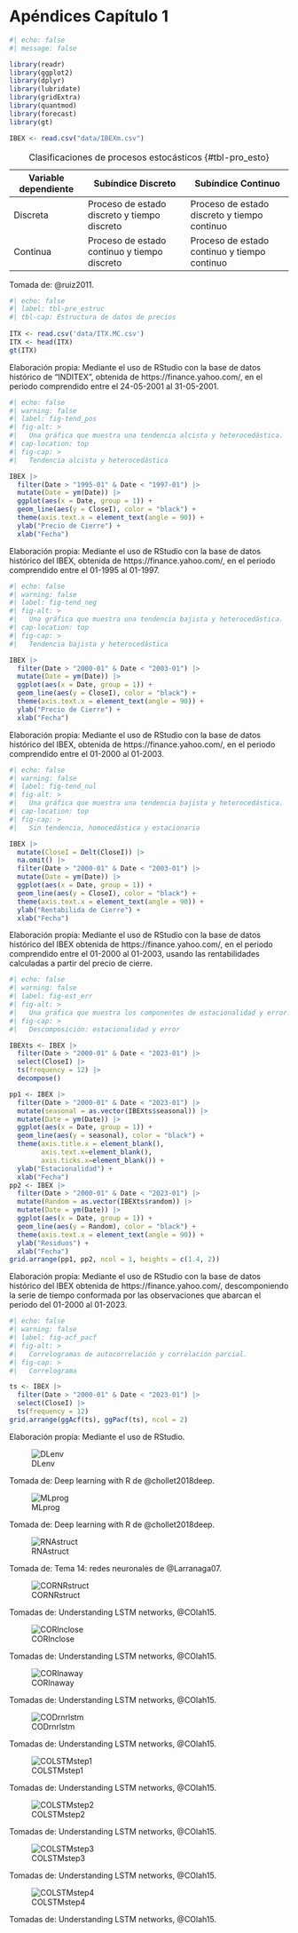 # Apéndices Capítulo 1 {.unnumbered}

```r
#| echo: false
#| message: false

library(readr)
library(ggplot2)
library(dplyr)
library(lubridate)
library(gridExtra)
library(quantmod)
library(forecast)
library(gt)

IBEX <- read.csv("data/IBEXm.csv")
```

| Variable dependiente | Subíndice Discreto                           | Subíndice Continuo                           |
|-------------------|---------------------------|---------------------------|
| Discreta             | Proceso de estado discreto y tiempo discreto | Proceso de estado discreto y tiempo continuo |
| Continua             | Proceso de estado continuo y tiempo discreto | Proceso de estado continuo y tiempo continuo |

: Clasificaciones de procesos estocásticos {#tbl-pro_esto}

::: figure-caption
Tomada de: @ruiz2011.
:::

```r
#| echo: false
#| label: tbl-pre_estruc
#| tbl-cap: Estructura de datos de precios
    
ITX <- read.csv('data/ITX.MC.csv')
ITX <- head(ITX)
gt(ITX)
```

::: figure-caption
Elaboración propia: Mediante el uso de RStudio con la base de datos histórico de "INDITEX", obtenida de https://finance.yahoo.com/, en el periodo comprendido entre el 24-05-2001 al 31-05-2001.
:::

```r
#| echo: false
#| warning: false
#| label: fig-tend_pos
#| fig-alt: >
#|   Una gráfica que muestra una tendencia alcista y heterocedástica.
#| cap-location: top
#| fig-cap: >
#|   Tendencia alcista y heterocedástica

IBEX |>
  filter(Date > "1995-01" & Date < "1997-01") |>
  mutate(Date = ym(Date)) |>
  ggplot(aes(x = Date, group = 1)) +
  geom_line(aes(y = CloseI), color = "black") +
  theme(axis.text.x = element_text(angle = 90)) +
  ylab("Precio de Cierre") +
  xlab("Fecha")
```

::: figure-caption
Elaboración propia: Mediante el uso de RStudio con la base de datos histórico del IBEX, obtenida de https://finance.yahoo.com/, en el periodo comprendido entre el 01-1995 al 01-1997.
:::

```r
#| echo: false
#| warning: false
#| label: fig-tend_neg
#| fig-alt: >
#|   Una gráfica que muestra una tendencia bajista y heterocedástica.
#| cap-location: top
#| fig-cap: >
#|   Tendencia bajista y heterocedástica

IBEX |>
  filter(Date > "2000-01" & Date < "2003-01") |>
  mutate(Date = ym(Date)) |>
  ggplot(aes(x = Date, group = 1)) +
  geom_line(aes(y = CloseI), color = "black") +
  theme(axis.text.x = element_text(angle = 90)) +
  ylab("Precio de Cierre") +
  xlab("Fecha")
```

::: figure-caption
Elaboración propia: Mediante el uso de RStudio con la base de datos histórico del IBEX, obtenida de https://finance.yahoo.com/, en el periodo comprendido entre el 01-2000 al 01-2003.
:::

```r
#| echo: false
#| warning: false
#| label: fig-tend_nul
#| fig-alt: >
#|   Una gráfica que muestra una tendencia bajista y heterocedástica.
#| cap-location: top
#| fig-cap: >
#|   Sin tendencia, homocedástica y estacionaria

IBEX |>
  mutate(CloseI = Delt(CloseI)) |>
  na.omit() |>
  filter(Date > "2000-01" & Date < "2003-01") |>
  mutate(Date = ym(Date)) |>
  ggplot(aes(x = Date, group = 1)) +
  geom_line(aes(y = CloseI), color = "black") +
  theme(axis.text.x = element_text(angle = 90)) +
  ylab("Rentabilida de Cierre") +
  xlab("Fecha")
```

::: figure-caption
Elaboración propia: Mediante el uso de RStudio con la base de datos histórico del IBEX obtenida de https://finance.yahoo.com/, en el periodo comprendido entre el 01-2000 al 01-2003, usando las rentabilidades calculadas a partir del precio de cierre.
:::

```r
#| echo: false
#| warning: false
#| label: fig-est_err
#| fig-alt: >
#|   Una gráfica que muestra los componentes de estacionalidad y error.
#| fig-cap: >
#|   Descomposición: estacionalidad y error

IBEXts <- IBEX |>
  filter(Date > "2000-01" & Date < "2023-01") |>
  select(CloseI) |>
  ts(frequency = 12) |>
  decompose()

pp1 <- IBEX |>
  filter(Date > "2000-01" & Date < "2023-01") |>
  mutate(seasonal = as.vector(IBEXts$seasonal)) |>
  mutate(Date = ym(Date)) |>
  ggplot(aes(x = Date, group = 1)) +
  geom_line(aes(y = seasonal), color = "black") +
  theme(axis.title.x = element_blank(),
        axis.text.x=element_blank(),
        axis.ticks.x=element_blank()) +
  ylab("Estacionalidad") +
  xlab("Fecha")
pp2 <- IBEX |>
  filter(Date > "2000-01" & Date < "2023-01") |>
  mutate(Random = as.vector(IBEXts$random)) |>
  mutate(Date = ym(Date)) |>
  ggplot(aes(x = Date, group = 1)) +
  geom_line(aes(y = Random), color = "black") +
  theme(axis.text.x = element_text(angle = 90)) +
  ylab("Residuos") +
  xlab("Fecha")
grid.arrange(pp1, pp2, ncol = 1, heights = c(1.4, 2))
```

::: figure-caption
Elaboración propia: Mediante el uso de RStudio con la base de datos histórico del IBEX obtenida de https://finance.yahoo.com/, descomponiendo la serie de tiempo conformada por las observaciones que abarcan el periodo del 01-2000 al 01-2023.
:::

```r
#| echo: false
#| warning: false
#| label: fig-acf_pacf
#| fig-alt: >
#|   Correlogramas de autocorrelación y correlación parcial.
#| fig-cap: >
#|   Correlograma

ts <- IBEX |>
  filter(Date > "2000-01" & Date < "2023-01") |>
  select(CloseI) |>
  ts(frequency = 12)
grid.arrange(ggAcf(ts), ggPacf(ts), ncol = 2)
```

::: figure-caption
Elaboración propia: Mediante el uso de RStudio.
:::

![DLenv](images/a1_DL-env.png "Relación entre IA-ML-DL"){#fig-DLenv fig-alt="IA engloba a ML y ML engloba a DL"}

::: figure-caption
Tomada de: Deep learning with R de @chollet2018deep.
:::

![MLprog](images/a1_ML-prog.png "Programación clásica y machine learning"){#fig-MLprog fig-alt="Muestra un esquema que explica de manera general el paradigma de la programación clasica y el uso de machine learning. Mostrandose en el primero como se introducen reglas y datos para obtener respuestas, mientras que en machine learning se introducen datos y respuestas para obtener reglas"}

::: figure-caption
Tomada de: Deep learning with R de @chollet2018deep.
:::

![RNAstruct](images/a1_RNA-struct.png "Estructura básica de una red neuronal artificial"){#fig-RNAstruct fig-alt="Muestra un esquema el esquema de la estructura básica de una RNA. Se muestra como los diferentes las diferentes entradas se conectan a cada uno de los nodos de las capa oculta y a su vez como cada uno de los nodos de la capa oculta se conecta a los nodos de la capa de salida. Los nodos de la capa oculta y la capa de salida también están conectados a un parámetro bias "}

::: figure-caption
Tomada de: Tema 14: redes neuronales de @Larranaga07.
:::

![CORNRstruct](images/a1_CO-RNRstruct.png "Despliegue del bucle de una red neuronal recurrente estándar"){#fig-CORNRstruct}

::: figure-caption
Tomadas de: Understanding LSTM networks, @COlah15.
:::

![CORInclose](images/a1_CO-RInclose.png "Información relevante cercana"){#fig-CORInclose}

::: figure-caption
Tomadas de: Understanding LSTM networks, @COlah15.
:::

![CORInaway](images/a1_CO-RInaway.png "Información relevante cercana"){#fig-CORInaway}

::: figure-caption
Tomadas de: Understanding LSTM networks, @COlah15.
:::

![CODrnrlstm](images/a1_CO-Drnrlstm.png "Diferencia entre los módulos de repetición"){#fig-CODrnrlstm}

::: figure-caption
Tomadas de: Understanding LSTM networks, @COlah15.
:::

![COLSTMstep1](images/a1_CO-LSTMstep1.png "Representación del paso 1"){#fig-COLSTMstep1}

::: figure-caption
Tomadas de: Understanding LSTM networks, @COlah15.
:::

![COLSTMstep2](images/a1_CO-LSTMstep2.png "Representación del paso 2"){#fig-COLSTMstep2}

::: figure-caption
Tomadas de: Understanding LSTM networks, @COlah15.
:::

![COLSTMstep3](images/a1_CO-LSTMstep3.png "Representación del paso 3"){#fig-COLSTMstep3}

::: figure-caption
Tomadas de: Understanding LSTM networks, @COlah15.
:::

![COLSTMstep4](images/a1_CO-LSTMstep4.png "Representación del paso 4"){#fig-COLSTMstep4}

::: figure-caption
Tomadas de: Understanding LSTM networks, @COlah15.
:::